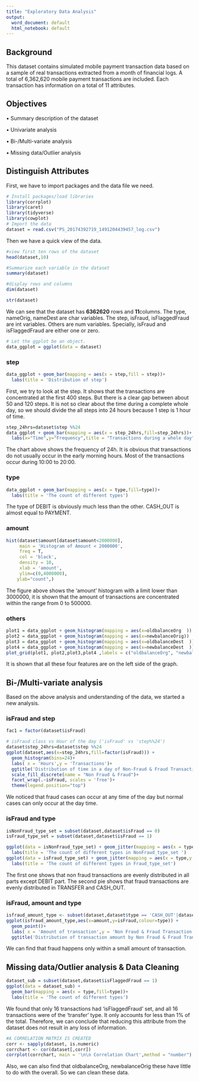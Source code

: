 ```yaml
---
title: "Exploratory Data Analysis"
output:
  word_document: default
  html_notebook: default
---
```


## Background

This dataset contains simulated mobile payment transaction data based on a sample of real transactions extracted from a month of financial logs. A total of 6,362,620 mobile payment transactions are included. Each transaction has information on a total of 11 attributes.

## Objectives

• Summary description of the dataset

• Univariate analysis

• Bi-/Multi-variate analysis

• Missing data/Outlier analysis

## Distinguish Attributes

First, we have to import packages and the data file we need.

```r
# Install packages/load libraries
library(corrplot)
library(caret)
library(tidyverse)
library(cowplot)
# Import the data
dataset = read.csv("PS_20174392719_1491204439457_log.csv")
```

Then we have a quick view of the data.

```r
#view first ten rows of the dataset
head(dataset,10)
```

```r
#Summarize each variable in the dataset
summary(dataset)
```

```r
#display rows and columns
dim(dataset)
```

```r
str(dataset)
```

We can see that the dataset has **6362620** rows and **11**columns. The type, nameOrig, nameDest are char variables. The step, isFraud, isFlaggedFraud are int variables. Others are num variables. Specially, isFraud and isFlaggedFraud are either one or zero.

```r
# Let the ggplot be an object.
data_ggplot = ggplot(data = dataset)
```

### step

```r
data_ggplot + geom_bar(mapping = aes(x = step,fill = step))+
  labs(title = 'Distribution of step')

```

First, we try to look at the step. It shows that the transactions are concentrated at the first 400 steps. But there is a clear gap between about 50 and 120 steps. It is not so clear about the time during a complete whole day, so we should divide the all steps into 24 hours because 1 step is 1 hour of time.

```r
step_24hrs=dataset$step %%24
data_ggplot + geom_bar(mapping = aes(x = step_24hrs,fill=step_24hrs))+
  labs(x="Time",y="Frequency",title = "Transactions during a whole day")
```

The chart above shows the frequency of 24h. It is obvious that transactions do not usually occur in the early morning hours. Most of the transactions occur during 10:00 to 20:00.

### type

```r
data_ggplot + geom_bar(mapping = aes(x = type,fill=type))+
  labs(title = 'The count of different types')
```

The type of DEBIT is obviously much less than the other. CASH_OUT is almost equal to PAYMENT.

### amount

```r
hist(dataset$amount[dataset$amount<2000000],
     main = 'Histogram of Amount < 2000000',
     freq = T,
     col = 'black',
     density = 10,
     xlab = 'amount',
     ylim=c(0,4000000),
    ylab="count",)
```

The figure above shows the 'amount' histogram with a limit lower than 3000000, it is shown that the amount of transactions are concentrated within the range from 0 to 500000.

### others

```r
plot1 = data_ggplot + geom_histogram(mapping = aes(x=oldbalanceOrg  ))
plot2 = data_ggplot + geom_histogram(mapping = aes(x=newbalanceOrig))
plot3 = data_ggplot + geom_histogram(mapping = aes(x=oldbalanceDest  ))
plot4 = data_ggplot + geom_histogram(mapping = aes(x=newbalanceDest  ))
plot_grid(plot1, plot2,plot3,plot4 ,labels = c("oldbalanceOrg", "newbalanceOrig","newbalanceOrig",'newbalanceDest'))
```

It is shown that all these four features are on the left side of the graph.

## Bi-/Multi-variate analysis

Based on the above analysis and understanding of the data, we started a new analysis.

### isFraud and step

```r
fac1 = factor(dataset$isFraud)
```

```r
# isFraud class vs Hour of the day ('isFraud' vs 'step%%24')
dataset$step_24hrs=dataset$step %%24
ggplot(dataset,aes(x=step_24hrs,fill=factor(isFraud))) +
  geom_histogram(bins=24)+
  labs( x = 'Hours',y = 'Transactions')+
  ggtitle('Distribution of time in a day of Non-Fraud & Fraud Transaction')+
  scale_fill_discrete(name = "Non Fraud & Fraud")+
  facet_wrap(.~isFraud, scales = 'free')+
  theme(legend.position="top")
```

We noticed that fraud cases can occur at any time of the day but normal cases can only occur at the day time.

### isFraud and type

```r
isNonFraud_type_set = subset(dataset,dataset$isFraud == 0)
isFraud_type_set = subset(dataset,dataset$isFraud == 1)

ggplot(data = isNonFraud_type_set) + geom_jitter(mapping = aes(x = type,y =amount, fill=type))+
  labs(title = 'The count of different types in NonFraud_type_set ')
ggplot(data = isFraud_type_set) + geom_jitter(mapping = aes(x = type,y =amount, fill=type))+
  labs(title = 'The count of different types in Fraud_type_set')

```

The first one shows that non fraud transactions are evenly distributed in all parts except DEBIT part. The second pie shows that fraud transactions are evenly distributed in TRANSFER and CASH_OUT.

### isFraud, amount and type

```r
isfraud_amount_type <- subset(dataset,dataset$type == 'CASH_OUT'|dataset$type == 'TRANSFER')
ggplot(isfraud_amount_type,aes(x=amount,y=isFraud,colour=type)) +
  geom_point()+
  labs( x = 'Amount of transaction',y = 'Non Fraud & Fraud Transaction')+
  ggtitle('Distribution of transaction amount by Non Fraud & Fraud Transaction')
```

We can find that fraud happens only within a small amount of transaction.

## Missing data/Outlier analysis & Data Cleaning

```r
dataset_sub = subset(dataset,dataset$isFlaggedFraud == 1)
ggplot(data = dataset_sub) + 
  geom_bar(mapping = aes(x = type,fill=type))+
  labs(title = 'The count of different types')
```

We found that only 16 transactions had 'isFlaggedFraud' set, and all 16 transactions were of the 'transfer' type. It only accounts for less than 1% of the total. Therefore, we can conclude that reducing this attribute from the dataset does not result in any loss of information.

```r
#A CORRELATION MATRIX IS CREATED
corr <- sapply(dataset, is.numeric)
corrchart <- cor(dataset[,corr])
corrplot(corrchart, main = '\n\n Correlation Chart',method = "number")

```

Also, we can also find that oldbalanceOrg, newbalanceOrig these have little to do with the overall. So we can clean these data.
